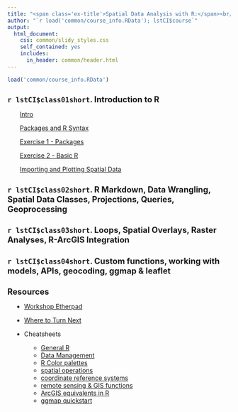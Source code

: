 ```yaml
---
title: "<span class='ex-title'>Spatial Data Analysis with R:</span><br/><span class='ex-subtitle'>Outline</span>"
author: "`r load('common/course_info.RData'); lstCI$course`"
output: 
  html_document: 
    css: common/slidy_styles.css
    self_contained: yes
    includes:
      in_header: common/header.html
---
```

<style>
ul {
  margin-left: 1em;
}
h1 {
  font-size: 130%;
}
</style>

```r
load('common/course_info.RData')
```

# `r lstCI$class01short`. Introduction to R  

<div style="margin-left: 2em;">
[Intro](slides/part01a_intro.html)

[Packages and R Syntax](slides/part01b_packages_rsyntax.html)

[Exercise 1 - Packages](exercises/part01_exercise1_packages.html)

[Exercise 2 - Basic R](exercises/part01_exercise2_basicr.html)

[Importing and Plotting Spatial Data](slides/part01c_importing-plot.html)

</div>

# `r lstCI$class02short`. R Markdown, Data Wrangling, Spatial Data Classes, Projections, Queries, Geoprocessing

# `r lstCI$class03short`. Loops, Spatial Overlays, Raster Analyses, R-ArcGIS Integration

# `r lstCI$class04short`. Custom functions, working with models, APIs, geocoding, ggmap & leaflet

# Resources

* [Workshop Etherpad](https://public.etherpad-mozilla.org/p/rspatial-baygeo-s18)

* [Where to Turn Next](slides/where_to_turn_next.html)

* Cheatsheets

    + [General R](extras/general-r_cheatsheet_animove.pdf)
    + [Data Management](extras/data-management_cheatsheet.pdf)
    + [R Color palettes](extras/color-palette_cheatsheet.pdf)
    + [spatial operations](extras/spatial-commands_cheatsheet_animove_2014-05-11.pdf)
    + [coordinate reference systems](extras/coordinate-ref-systems_overview.pdf)
    + [remote sensing & GIS functions](extras/RS_ecology_refcard.pdf)
    + [ArcGIS equivalents in R](extras/arcgis_to_r_spatial_cheatsheet.pdf)
    + [ggmap quickstart](extras/ggmap_cheatsheet.pdf)

